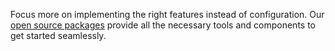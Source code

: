 Focus more on implementing the right features instead of configuration. Our [open source packages](/getting-started/tooling) provide all the necessary tools and components to get started seamlessly.